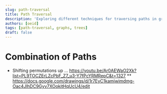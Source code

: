 ```yaml
---
slug: path-traversal
title: Path Traversal
description: 'Exploring different techniques for traversing paths in graphs and trees.'
authors: [oeid]
tags: [path-traversal, graphs, trees]
draft: false
---
```


# Combination of Paths 
* Shifting permutations up ...
https://youtu.be/Ar0AEWaO2Xk?list=PL9TOCZErLZcPbF_Z7_u3-Y7fPcYRMRepC&t=1327
** https://docs.google.com/drawings/d/1r7EyC1kamjwimdmg-Oac4JlhDC9Gyv7XOokitHqUcU4/edit
